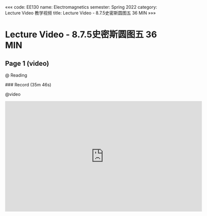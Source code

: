 «««
code: EE130
name: Electromagnetics
semester: Spring 2022
category: Lecture Video 教学视频
title: Lecture Video - 8.7.5史密斯圆图五 36 MIN
»»»

# Lecture Video - 8.7.5史密斯圆图五 36 MIN

## Page 1 (video)

@ Reading

<div class="markdown-body">
### Record (35m 46s)
</div>

@video

<iframe src="https://sbbrisk.com/e/ef8zvybd4dco.html" frameborder=0 marginwidth=0 marginheight=0 scrolling=no width=640 height=360 allowfullscreen></iframe>
